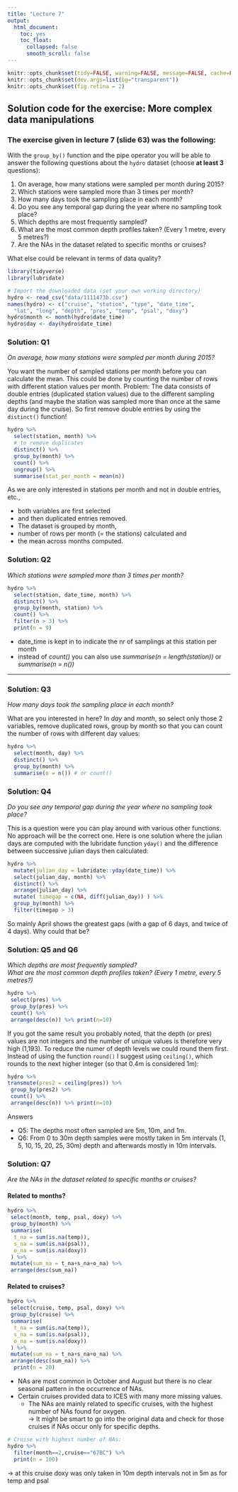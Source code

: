 ```yaml
---
title: "Lecture 7"
output: 
  html_document:
    toc: yes
    toc_float:
      collapsed: false
      smooth_scroll: false
---
```


```r
knitr::opts_chunk$set(tidy=FALSE, warning=FALSE, message=FALSE, cache=FALSE)
knitr::opts_chunk$set(dev.args=list(bg="transparent"))    
knitr::opts_chunk$set(fig.retina = 2)
```

##  Solution code for the exercise: More complex data manipulations

### The exercise given in lecture 7 (slide 63) was the following:

With the `group_by()` function and the pipe operator you will be able to answer the following questions about the `hydro` dataset (choose **at least 3** questions):

1. On average, how many stations were sampled per month during 2015?
2. Which stations were sampled more than 3 times per month?
3. How many days took the sampling place in each month? 
4. Do you see any temporal gap during the year where no sampling took place?
5. Which depths are most frequently sampled?
6. What are the most common depth profiles taken? (Every 1 metre, every 5 metres?)
7. Are the NAs in the dataset related to specific months or cruises?

What else could be relevant in terms of data quality?

```r
library(tidyverse)
library(lubridate)

# Import the downloaded data (set your own working directory)
hydro <- read_csv("data/1111473b.csv")
names(hydro) <- c("cruise", "station", "type", "date_time", 
  "lat", "long", "depth", "pres", "temp", "psal", "doxy")
hydro$month <- month(hydro$date_time)
hydro$day <- day(hydro$date_time)
```


### Solution: Q1
*On average, how many stations were sampled per month during 2015?*

You want the number of sampled stations per month before you can calculate the mean. This could be done by counting the number of rows with different station values per month. Problem: The data consists of double entries (duplicated station values) due to the different sampling depths (and maybe the station was sampled more than once at the same day during the cruise). So first remove double entries by using the `distinct()` function!

```r
hydro %>%
  select(station, month) %>%
  # to remove duplicates
  distinct() %>%
  group_by(month) %>%
  count() %>%
  ungroup() %>%
  summarise(stat_per_month = mean(n))
```

As we are only interested in stations per month and not in double entries, etc., 

- both variables are first selected 
- and then duplicated entries removed.
- The dataset is grouped by month, 
- number of rows per month (= the stations) calculated and 
- the mean across months computed.


### Solution: Q2
*Which stations were sampled more than 3 times per month?*

```r
hydro %>%
  select(station, date_time, month) %>% 
  distinct() %>%
  group_by(month, station) %>%
  count() %>%
  filter(n > 3) %>%
  print(n = 9)
```
- date_time is kept in to indicate the nr of samplings at this station per month
- instead of *count()* you can also use *summarise(n = length(station))* or *summarise(n = n())*


--- 
### Solution: Q3
*How many days took the sampling place in each month?*

What are you interested in here? In *day* and *month*, so select only those 2 variables, remove duplicated rows, group by month so that you can count the number of rows with different day values:
```r
hydro %>%
  select(month, day) %>%
  distinct() %>% 
  group_by(month) %>%
  summarise(n = n()) # or count() 
```


### Solution: Q4
*Do you see any temporal gap during the year where no sampling took place?*

This is a question were you can play around with various other functions. No approach will be the correct one. Here is one solution where the julian days are computed with the lubridate function `yday()` and the difference between successive julian days then calculated:

```r
hydro %>%
  mutate(julian_day = lubridate::yday(date_time)) %>%
  select(julian_day, month) %>%
  distinct() %>% 
  arrange(julian_day) %>% 
  mutate( timegap = c(NA, diff(julian_day)) ) %>%
  group_by(month) %>%
  filter(timegap > 3) 
```

So mainly April shows the greatest gaps (with a gap of 6 days, and twice of 4 days). Why could that be? 


### Solution: Q5 and Q6
*Which depths are most frequently sampled?*   
*What are the most common depth profiles taken? (Every 1 metre, every 5 metres?)*

```r
hydro %>%
 select(pres) %>%
 group_by(pres) %>%
 count() %>%
 arrange(desc(n)) %>% print(n=10)
```

If you got the same result you probably noted, that the depth (or pres) values are not integers and the number of unique values is therefore very high (1,193). To reduce the numer of depth levels we could round them first. Instead of using the function `round()` I suggest using `ceiling()`, which rounds to the next higher integer (so that 0.4m is considered 1m):

```r
hydro %>%
transmute(pres2 = ceiling(pres)) %>%
 group_by(pres2) %>%
 count() %>%
 arrange(desc(n)) %>% print(n=10)
```

Answers

- Q5: The depths most often sampled are 5m, 10m, and 1m.
- Q6: From 0 to 30m depth samples were mostly taken in 5m intervals (1, 5, 10, 15, 20, 25, 30m) depth and afterwards mostly in 10m intervals. 


### Solution: Q7
*Are the NAs in the dataset related to specific months or cruises?*

#### Related to months?
```r
hydro %>% 
 select(month, temp, psal, doxy) %>%
 group_by(month) %>%
 summarise(
  t_na = sum(is.na(temp)),
  s_na = sum(is.na(psal)),
  o_na = sum(is.na(doxy))
 ) %>%
 mutate(sum_na = t_na+s_na+o_na) %>%
 arrange(desc(sum_na)) 
```

#### Related to cruises?
```r
hydro %>% 
 select(cruise, temp, psal, doxy) %>%
 group_by(cruise) %>%
 summarise(
  t_na = sum(is.na(temp)),
  s_na = sum(is.na(psal)),
  o_na = sum(is.na(doxy))
 ) %>%
 mutate(sum_na = t_na+s_na+o_na) %>%
 arrange(desc(sum_na)) %>%
  print(n = 20)
```


- NAs are most common in October and August but there is no clear seasonal pattern in the occurrence of NAs.
- Certain cruises provided data to ICES with many more missing values.
    - The NAs are mainly related to specific cruises, with the highest number of NAs found for oxygen.<br>
    → It might be smart to go into the original data and check for those cruises if NAs occur only for specific depths.
  
```r
# Cruise with highest number of NAs:
hydro %>%
  filter(month==2,cruise=="67BC") %>%
  print(n = 100)
```

→ at this cruise doxy was only taken in 10m depth intervals not in 5m as for temp and psal

<br>
<br>
<br>
